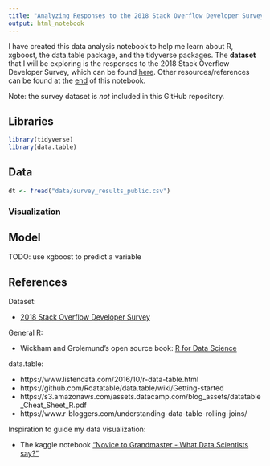 ```yaml
---
title: "Analyzing Responses to the 2018 Stack Overflow Developer Survey"
output: html_notebook
---
```

I have created this data analysis notebook to help me learn about R, xgboost, the data.table package, and the tidyverse packages. The **dataset** that I will be exploring is the responses to the 2018 Stack Overflow Developer Survey, which can be found [here][data]. Other resources/references can be found at the [end](#references) of this notebook. 

Note: the survey dataset is _not_ included in this GitHub repository.

## Libraries
```r
library(tidyverse)
library(data.table)
```

## Data
```r
dt <- fread("data/survey_results_public.csv")
```

### Visualization

## Model
TODO: use xgboost to predict a variable

## References
Dataset:

* [2018 Stack Overflow Developer Survey][data]

General R:

* Wickham and Grolemund's open source book: [R for Data Science](http://r4ds.had.co.nz/index.html)

data.table:

* https://www.listendata.com/2016/10/r-data-table.html
* https://github.com/Rdatatable/data.table/wiki/Getting-started
* https://s3.amazonaws.com/assets.datacamp.com/blog_assets/datatable_Cheat_Sheet_R.pdf
* https://www.r-bloggers.com/understanding-data-table-rolling-joins/

Inspiration to guide my data visualization:

* The kaggle notebook ["Novice to Grandmaster - What Data Scientists say?"](https://www.kaggle.com/ash316/novice-to-grandmaster/notebook)


[data]: https://insights.stackoverflow.com/survey